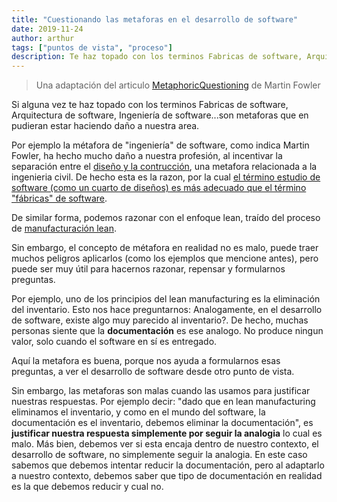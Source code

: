 ```yaml
---
title: "Cuestionando las metaforas en el desarrollo de software"
date: 2019-11-24
author: arthur
tags: ["puntos de vista", "proceso"]
description: Te haz topado con los terminos Fabricas de software, Arquitectura de software, Ingeniería de software...son metaforas que pueden estar haciendo daño  traducido de Martin Fowler
---
```


> Una adaptación del articulo [MetaphoricQuestioning](https://martinfowler.com/bliki/MetaphoricQuestioning.html) de Martin Fowler

Si alguna vez te haz topado con los terminos Fabricas de software, Arquitectura de software, Ingeniería de software...son metaforas que en pudieran estar haciendo daño a nuestra area.

Por ejemplo la métafora de "ingeniería" de software, como indica Martin Fowler, ha hecho mucho daño a nuestra profesión, al incentivar la separación entre el [diseño y la contrucción](https://martinfowler.com/bliki/MetaphoricQuestioning.html), una metafora relacionada a la ingenieria civil. De hecho esta es la razon, por la cual [el término estudio de software (como un cuarto de diseños) es más adecuado que el término "fábricas" de software](/posts/the-factory-vs-the-studio.mdx).

De similar forma, podemos razonar con el enfoque lean, traído del proceso de [manufacturación lean](posts/agile-vs-lean.mdx).

Sin embargo, el concepto de métafora en realidad no es malo, puede traer muchos peligros aplicarlos (como los ejemplos que mencione antes), pero puede ser muy útil para hacernos razonar, repensar y formularnos preguntas.

Por ejemplo, uno de los principios del lean manufacturing es la eliminación del inventario. Esto nos hace preguntarnos: Analogamente, en el desarrollo de software, existe algo muy parecido al inventario?. De hecho, muchas personas siente que la **documentación** es ese analogo. No produce ningun valor, solo cuando el software en sí es entregado.

Aquí la metafora es buena, porque nos ayuda a formularnos esas preguntas, a ver el desarrollo de software desde otro punto de vista.

Sin embargo, las metaforas son malas cuando las usamos para justificar nuestras respuestas. Por ejemplo decir: "dado que en lean manufacturing eliminamos el inventario, y como en el mundo del software, la documentación es el inventario, debemos eliminar la documentación", es **justificar nuestra respuesta simplemente por seguir la analogia** lo cual es malo. Más bien, debemos ver si esta encaja dentro de nuestro contexto, el desarrollo de software, no simplemente seguir la analogia. En este caso sabemos que debemos intentar reducir la documentación, pero al adaptarlo a nuestro contexto, debemos saber que tipo de documentación en realidad es la que debemos reducir y cual no.
